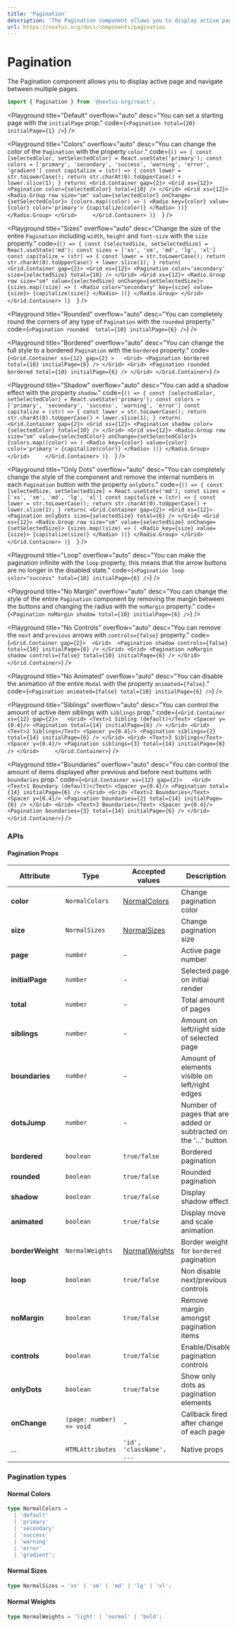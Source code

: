 ```yaml
---
title: 'Pagination'
description: 'The Pagination component allows you to display active page and navigate between multiple pages.'
url: https://nextui.org/docs/components/pagination
---
```


# Pagination

The Pagination component allows you to display active page and navigate between multiple pages.

```jsx
import { Pagination } from '@nextui-org/react';
```

<CarbonAd />

<Spacer y={2} />

<Playground
  title="Default"
  overflow="auto"
  desc="You can set a starting page with the `initialPage` prop."
  code={`
 <Pagination total={20} initialPage={1} />
`}
/>

<Playground
  title="Colors"
  overflow="auto"
  desc="You can change the color of the `Pagination` with the property `color`."
  code={`
() => {
const [selectedColor, setSelectedColor] = React.useState('primary');
const colors = ['primary', 'secondary', 'success', 'warning', 'error', 'gradient']
const capitalize = (str) => {
  const lower = str.toLowerCase();
  return str.charAt(0).toUpperCase() + lower.slice(1);
}
return(
<Grid.Container gap={2}>
  <Grid xs={12}>
    <Pagination color={selectedColor} total={10} />
  </Grid>
  <Grid xs={12}>
    <Radio.Group row size="sm" value={selectedColor} onChange={setSelectedColor}>
      {colors.map((color) => (
        <Radio key={color} value={color} color='primary'>
          {capitalize(color)}
        </Radio>
      ))}
    </Radio.Group>
  </Grid>    
</Grid.Container>
)}  
`}
/>

<Playground
  title="Sizes"
  overflow="auto"
  desc="Change the size of the entire `Pagination` including `width`, `height` and `font-size` with the `size` property."
  code={`
() => {
const [selectedSize, setSelectedSize] = React.useState('md');
const sizes = ['xs', 'sm', 'md', 'lg', 'xl']
const capitalize = (str) => {
  const lower = str.toLowerCase();
  return str.charAt(0).toUpperCase() + lower.slice(1);
}
return(
<Grid.Container gap={2}>
    <Grid xs={12}>
      <Pagination color='secondary' size={selectedSize} total={10} />
    </Grid>
    <Grid xs={12}>
        <Radio.Group row size="sm" value={selectedSize} onChange={setSelectedSize}>
            {sizes.map((size) => (
                <Radio color="secondary" key={size} value={size}>
                    {capitalize(size)}
                </Radio>
            ))}
        </Radio.Group>
    </Grid>    
</Grid.Container>
)}  
`}
/>

<Playground
  title="Rounded"
  overflow="auto"
  desc="You can completely round the corners of any type of `Pagination` with the `rounded` property."
  code={`
<Pagination rounded  total={10} initialPage={6} />
`}
/>

<Playground
  title="Bordered"
  overflow="auto"
  desc="You can change the full style to a bordered `Pagination` with the `bordered` property."
  code={`
<Grid.Container xs={12} gap={2} >  
    <Grid>
        <Pagination bordered total={10} initialPage={6} />
    </Grid>
    <Grid>
        <Pagination rounded bordered total={10} initialPage={6} />
    </Grid>
</Grid.Container>
`}
/>

<Playground
  title="Shadow"
  overflow="auto"
  desc="You can add a shadow effect with the property `shadow`."
  code={`
() => {
const [selectedColor, setSelectedColor] = React.useState('primary');
const colors = ['primary', 'secondary', 'success', 'warning', 'error']
const capitalize = (str) => {
  const lower = str.toLowerCase();
  return str.charAt(0).toUpperCase() + lower.slice(1);
}
return(
<Grid.Container gap={2}>
  <Grid xs={12}>
    <Pagination shadow color={selectedColor} total={10} />
  </Grid>
  <Grid xs={12}>
    <Radio.Group row size="sm" value={selectedColor} onChange={setSelectedColor}>
      {colors.map((color) => (
        <Radio key={color} value={color} color='primary'>
          {capitalize(color)}
        </Radio>
      ))}
    </Radio.Group>
  </Grid>    
</Grid.Container>
)}  
`}
/>

<Playground
  title="Only Dots"
  overflow="auto"
  desc="You can completely change the style of the component and remove the internal numbers in each `Pagination` button with the property `onlyDots`."
  code={`
() => {
const [selectedSize, setSelectedSize] = React.useState('md');
const sizes = ['xs', 'sm', 'md', 'lg', 'xl']
const capitalize = (str) => {
  const lower = str.toLowerCase();
  return str.charAt(0).toUpperCase() + lower.slice(1);
}
return(
<Grid.Container gap={2}>
    <Grid xs={12}>
      <Pagination onlyDots size={selectedSize} total={6} />
    </Grid>
    <Grid xs={12}>
        <Radio.Group row size="sm" value={selectedSize} onChange={setSelectedSize}>
            {sizes.map((size) => (
                <Radio key={size} value={size}>
                    {capitalize(size)}
                </Radio>
            ))}
        </Radio.Group>
    </Grid>    
</Grid.Container>
)}  
`}
/>

<Playground
  title="Loop"
  overflow="auto"
  desc="You can make the pagination infinite with the `loop` property, this means that 
  the arrow buttons are no longer in the disabled state."
  code={`
<Pagination loop color="success" total={10} initialPage={6} />
`}
/>

<Playground
  title="No Margin"
  overflow="auto"
  desc="You can change the style of the entire `Pagination` component by removing the 
  margin between the buttons and changing the radius with the `noMargin` property."
  code={`
<Pagination noMargin shadow total={10} initialPage={6} />
`}
/>

<Playground
  title="No Controls"
  overflow="auto"
  desc="You can remove the `next` and `previous` arrows with `controls={false}` property."
  code={`
<Grid.Container gap={2}> 
    <Grid> 
        <Pagination shadow controls={false} total={10} initialPage={6} />
    </Grid>
    <Grid>
        <Pagination noMargin shadow controls={false} total={10} initialPage={6} />
    </Grid>
</Grid.Container>
`}
/>

<Playground
  title="No Animated"
  overflow="auto"
  desc="You can disable the animation of the entire `Modal` with the property `animated={false}`."
  code={`
<Pagination animated={false} total={10} initialPage={6} />
`}
/>

<Playground
  title="Siblings"
  overflow="auto"
  desc="You can control the amount of active item siblings with `siblings` prop."
  code={`
<Grid.Container xs={12} gap={2}>  
    <Grid>
        <Text>1 Sibling (default)</Text>
        <Spacer y={0.4}/>
        <Pagination total={14} initialPage={6} />
    </Grid>
    <Grid>
        <Text>2 Siblings</Text>
        <Spacer y={0.4}/>
        <Pagination siblings={2} total={14} initialPage={6} />
    </Grid>
    <Grid>
        <Text>3 Siblings</Text>
        <Spacer y={0.4}/>
        <Pagination siblings={3} total={14} initialPage={6} />
    </Grid>    
</Grid.Container>
`}
/>

<Playground
  title="Boundaries"
  overflow="auto"
  desc="You can control the amount of items displayed after previous and before next buttons with `boundaries` prop."
  code={`
<Grid.Container xs={12} gap={2}>  
    <Grid>
        <Text>1 Boundary (default)</Text>
        <Spacer y={0.4}/>
        <Pagination total={14} initialPage={6} />
    </Grid>
    <Grid>
        <Text>2 Boundaries</Text>
        <Spacer y={0.4}/>
        <Pagination boundaries={2} total={14} initialPage={6} />
    </Grid>
    <Grid>
        <Text>3 Boundaries</Text>
        <Spacer y={0.4}/>
        <Pagination boundaries={3} total={14} initialPage={6} />
    </Grid>    
</Grid.Container>
`}
/>

<Spacer y={3} />

### APIs

<Spacer y={2} />

#### Pagination Props

| Attribute        | Type                     | Accepted values                  | Description                                                      | Default   |
| ---------------- | ------------------------ | -------------------------------- | ---------------------------------------------------------------- | --------- |
| **color**        | `NormalColors`           | [NormalColors](#normal-colors)   | Change pagination color                                          | `default` |
| **size**         | `NormalSizes`            | [NormalSizes](#normal-sizes)     | Change pagination size                                           | `medium`  |
| **page**         | `number`                 | -                                | Active page number                                               | -         |
| **initialPage**  | `number`                 | -                                | Selected page on initial render                                  | `1`       |
| **total**        | `number`                 | -                                | Total amount of pages                                            | `1`       |
| **siblings**     | `number`                 | -                                | Amount on left/right side of selected page                       | `1`       |
| **boundaries**   | `number`                 | -                                | Amount of elements visible on left/right edges                   | `1`       |
| **dotsJump**     | `number`                 | -                                | Number of pages that are added or subtracted on the '...' button | `5`       |
| **bordered**     | `boolean`                | `true/false`                     | Bordered pagination                                              | `false`   |
| **rounded**      | `boolean`                | `true/false`                     | Rounded pagination                                               | `false`   |
| **shadow**       | `boolean`                | `true/false`                     | Display shadow effect                                            | `false`   |
| **animated**     | `boolean`                | `true/false`                     | Display move and scale animation                                 | `true`    |
| **borderWeight** | `NormalWeights`          | [NormalWeights](#normal-weights) | Border weight for `bordered` pagination                          | `normal`  |
| **loop**         | `boolean`                | `true/false`                     | Non disable next/previous controls                               | `false`   |
| **noMargin**     | `boolean`                | `true/false`                     | Remove margin amongst pagination items                           | `false`   |
| **controls**     | `boolean`                | `true/false`                     | Enable/Disable pagination controls                               | `true`    |
| **onlyDots**     | `boolean`                | `true/false`                     | Show only dots as pagination elements                            | `false`   |
| **onChange**     | `(page: number) => void` | -                                | Callback fired after change of each page                         | -         |
| ...              | `HTMLAttributes`         | `'id', 'className', ...`         | Native props                                                     | -         |

### Pagination types

<Spacer y={1} />

#### Normal Colors

```ts
type NormalColors =
  | 'default'
  | 'primary'
  | 'secondary'
  | 'success'
  | 'warning'
  | 'error'
  | 'gradient';
```

#### Normal Sizes

```ts
type NormalSizes = 'xs' | 'sm' | 'md' | 'lg' | 'xl';
```

#### Normal Weights

```ts
type NormalWeights = 'light' | 'normal' | 'bold';
```
